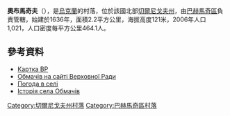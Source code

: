 {{coord|51|22|33|N|32|49|0|E|scale:100000|display=title}}

'''奧布馬奇夫'''（{{lang-uk|Обмачів}}），是[[烏克蘭|烏克蘭]]的村落，位於該國北部[[切爾尼戈夫州|切爾尼戈夫州]]，由[[巴赫馬奇區|巴赫馬奇區]]負責管轄，始建於1636年，面積2.2平方公里，海拔高度121米，2006年人口1,021，人口密度每平方公里464.1人。

==參考資料==
* [https://web.archive.org/web/20131004215254/http://w1.c1.rada.gov.ua/pls/z7502/A005?rdat1=06.04.2012&rf7571=39557 Картка ВР]
* [https://web.archive.org/web/20131004215254/http://w1.c1.rada.gov.ua/pls/z7502/A005?rdat1=06.04.2012&rf7571=39557 Обмачів на сайті Верховної Ради]
* [http://weather.in.ua/ua/chernigovskaja/18401 Погода в селі] {{Wayback|url=http://weather.in.ua/ua/chernigovskaja/18401 |date=20131005005832 }}
* [https://web.archive.org/web/20161207080548/http://tour-cn.com.ua/publ/istorija_sela_obmachiv/70-1-0-883 Історія села Обмачів]

[[Category:切爾尼戈夫州村落|Category:切爾尼戈夫州村落]]
[[Category:巴赫馬奇區村落|Category:巴赫馬奇區村落]]


{{Chernihiv-geo-stub}}